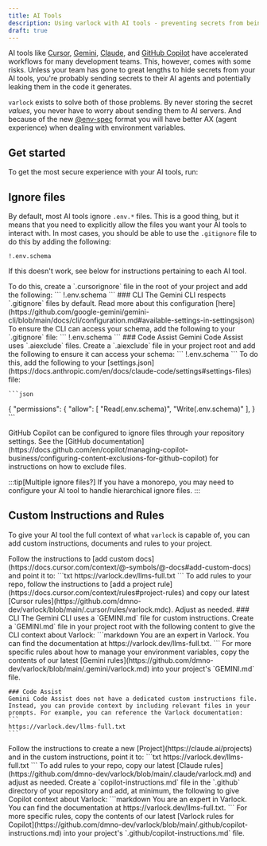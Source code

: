 ```yaml
---
title: AI Tools
description: Using varlock with AI tools - preventing secrets from being leaked to your AI agents
draft: true
---
```



AI tools like [Cursor](https://www.cursor.com/), [Gemini](https://gemini.google.com), [Claude](https://claude.ai/), and [GitHub Copilot](https://github.com/features/copilot) have accelerated workflows for many development teams. This, however, comes with some risks. Unless your team has gone to great lengths to hide secrets from your AI tools, you're probably sending secrets to their AI agents and potentially leaking them in the code it generates.

`varlock` exists to solve both of those problems. By never storing the secret _values_, you never have to worry about sending them to AI servers. And because of the new [@env-spec](/env-spec/overview) format you will have better AX (agent experience) when dealing with environment variables.

## Get started

To get the most secure experience with your AI tools, run:

<InitCommand />

## Ignore files

By default, most AI tools ignore `.env.*` files. This is a good thing, but it means that you need to explicitly allow the files you want your AI tools to interact with. In most cases, you should be able to use the `.gitignore` file to do this by adding the following:
```
!.env.schema
```
If this doesn't work, see below for instructions pertaining to each AI tool.

<Tabs syncKey="ai-tools">
  <TabItem label="Cursor">
    To do this, create a `.cursorignore` file in the root of your project and add the following:
    ```
    !.env.schema
    ```
  </TabItem>
  <TabItem label="Gemini">
    ### CLI
    The Gemini CLI respects `.gitignore` files by default. Read more about this configuration [here](https://github.com/google-gemini/gemini-cli/blob/main/docs/cli/configuration.md#available-settings-in-settingsjson) To ensure the CLI can access your schema, add the following to your `.gitignore` file:
    ```
    !.env.schema
    ```
    ### Code Assist
    Gemini Code Assist uses `.aiexclude` files. Create a `.aiexclude` file in your project root and add the following to ensure it can access your schema:
    ```
    !.env.schema
    ```
  </TabItem>
  <TabItem label="Claude Code">
    To do this, add the following to your [settings.json](https://docs.anthropic.com/en/docs/claude-code/settings#settings-files) file:

    ```json
{
  "permissions": {
      "allow": [
        "Read(.env.schema)",
        "Write(.env.schema)"
      ],
}
    ```

  </TabItem>
  <TabItem label="GitHub Copilot">
    GitHub Copilot can be configured to ignore files through your repository settings. See the [GitHub documentation](https://docs.github.com/en/copilot/managing-copilot-business/configuring-content-exclusions-for-github-copilot) for instructions on how to exclude files.
  </TabItem>
</Tabs>

:::tip[Multiple ignore files?]
If you have a monorepo, you may need to configure your AI tool to handle hierarchical ignore files.
:::

## Custom Instructions and Rules

To give your AI tool the full context of what `varlock` is capable of, you can add custom instructions, documents and rules to your project.

<Tabs syncKey="ai-tools">
  <TabItem label="Cursor">
    Follow the instructions to [add custom docs](https://docs.cursor.com/context/@-symbols/@-docs#add-custom-docs) and point it to:
    ```txt
    https://varlock.dev/llms-full.txt
    ```
    To add rules to your repo, follow the instructions to [add a project rule](https://docs.cursor.com/context/rules#project-rules) and copy our latest [Cursor rules](https://github.com/dmno-dev/varlock/blob/main/.cursor/rules/varlock.mdc). Adjust as needed.
  </TabItem>
  <TabItem label="Gemini">
    ### CLI
    The Gemini CLI uses a `GEMINI.md` file for custom instructions. Create a `GEMINI.md` file in your project root with the following content to give the CLI context about Varlock:
    ```markdown
    You are an expert in Varlock. You can find the documentation at https://varlock.dev/llms-full.txt.
    ```
    For more specific rules about how to manage your environment variables, copy the contents of our latest [Gemini rules](https://github.com/dmno-dev/varlock/blob/main/.gemini/varlock.md) into your project's `GEMINI.md` file.
    
    ### Code Assist
    Gemini Code Assist does not have a dedicated custom instructions file. Instead, you can provide context by including relevant files in your prompts. For example, you can reference the Varlock documentation:
    ```
    https://varlock.dev/llms-full.txt
    ```
  </TabItem>
  <TabItem label="Claude Code">
    Follow the instructions to create a new [Project](https://claude.ai/projects) and in the custom instructions, point it to:
    ```txt
    https://varlock.dev/llms-full.txt
    ```
    To add rules to your repo, copy our latest [Claude rules](https://github.com/dmno-dev/varlock/blob/main/.claude/varlock.md) and adjust as needed.
  </TabItem>
  <TabItem label="GitHub Copilot">
    Create a `copilot-instructions.md` file in the `.github` directory of your repository and add, at minimum, the following to give Copilot context about Varlock:
    ```markdown
    You are an expert in Varlock. You can find the documentation at https://varlock.dev/llms-full.txt.
    ```
    For more specific rules, copy the contents of our latest [Varlock rules for Copilot](https://github.com/dmno-dev/varlock/blob/main/.github/copilot-instructions.md) into your project's `.github/copilot-instructions.md` file.
  </TabItem>
</Tabs>
